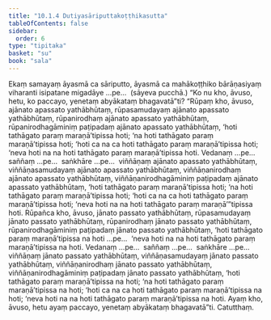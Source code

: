```yaml
---
title: "10.1.4 Dutiyasāriputtakoṭṭhikasutta"
tableOfContents: false
sidebar:
  order: 6
type: "tipitaka"
basket: "su"
book: "sala"
---
```



<DynamicBreadcrumb />

<Division number="413" book="sala" bookNo="13" page="553">

<Paragraph number="1786" book="sala">
Ekaṃ samayaṃ āyasmā ca sāriputto, āyasmā ca mahākoṭṭhiko bārāṇasiyaṃ viharanti isipatane migadāye …pe…  (sāyeva pucchā.) “Ko nu kho, āvuso, hetu, ko paccayo, yenetaṃ abyākataṃ bhagavatā”ti? “Rūpaṃ kho, āvuso, ajānato apassato yathābhūtaṃ, rūpasamudayaṃ ajānato apassato yathābhūtaṃ, rūpanirodhaṃ ajānato apassato yathābhūtaṃ, rūpanirodhagāminiṃ paṭipadaṃ ajānato apassato yathābhūtaṃ, ‘hoti tathāgato paraṃ maraṇā’tipissa hoti; ‘na hoti tathāgato paraṃ maraṇā’tipissa hoti; ‘hoti ca na ca hoti tathāgato paraṃ maraṇā’tipissa hoti; ‘neva hoti na na hoti tathāgato paraṃ maraṇā’tipissa hoti. Vedanaṃ …pe…  saññaṃ …pe…  saṅkhāre …pe…  viññāṇaṃ ajānato apassato yathābhūtaṃ, viññāṇasamudayaṃ ajānato apassato yathābhūtaṃ, viññāṇanirodhaṃ ajānato apassato yathābhūtaṃ, viññāṇanirodhagāminiṃ paṭipadaṃ ajānato apassato yathābhūtaṃ, ‘hoti tathāgato paraṃ maraṇā’tipissa hoti; ‘na hoti tathāgato paraṃ maraṇā’tipissa hoti; ‘hoti ca na ca hoti tathāgato paraṃ maraṇā’tipissa hoti; ‘neva hoti na na hoti tathāgato paraṃ maraṇā’”tipissa hoti.
</Paragraph>

<Paragraph number="1787" book="sala">
Rūpañca kho, āvuso, jānato passato yathābhūtaṃ, rūpasamudayaṃ jānato passato yathābhūtaṃ, rūpanirodhaṃ jānato passato yathābhūtaṃ, rūpanirodhagāminiṃ paṭipadaṃ jānato passato yathābhūtaṃ, ‘hoti tathāgato paraṃ maraṇā’tipissa na hoti …pe…  ‘neva hoti na na hoti tathāgato paraṃ maraṇā’tipissa na hoti. Vedanaṃ …pe…  saññaṃ …pe…  saṅkhāre …pe…  viññāṇaṃ jānato passato yathābhūtaṃ, viññāṇasamudayaṃ jānato passato yathābhūtaṃ, viññāṇanirodhaṃ jānato passato yathābhūtaṃ, viññāṇanirodhagāminiṃ paṭipadaṃ jānato passato yathābhūtaṃ, ‘hoti tathāgato paraṃ maraṇā’tipissa na hoti; ‘na hoti tathāgato paraṃ maraṇā’tipissa na hoti; ‘hoti ca na ca hoti tathāgato paraṃ maraṇā’tipissa na hoti; ‘neva hoti na na hoti tathāgato paraṃ maraṇā’tipissa na hoti. Ayaṃ kho, āvuso, hetu ayaṃ paccayo, yenetaṃ abyākataṃ bhagavatā”ti.

</Paragraph>
</Division>

<Paragraph number="1788" type="center" book="sala">
Catutthaṃ.
</Paragraph>